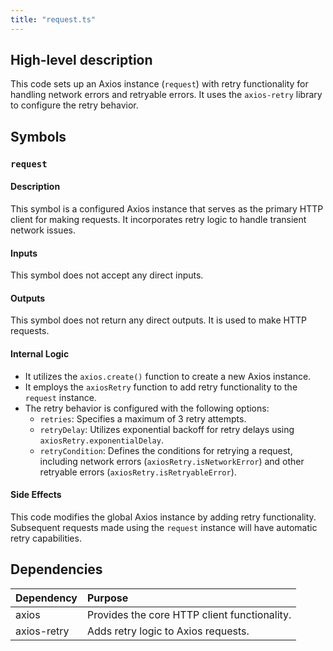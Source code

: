 ```yaml
---
title: "request.ts"
---
```


## High-level description
This code sets up an Axios instance (`request`) with retry functionality for handling network errors and retryable errors. It uses the `axios-retry` library to configure the retry behavior.

## Symbols

### `request`
#### Description
This symbol is a configured Axios instance that serves as the primary HTTP client for making requests. It incorporates retry logic to handle transient network issues.

#### Inputs
This symbol does not accept any direct inputs.

#### Outputs
This symbol does not return any direct outputs. It is used to make HTTP requests.

#### Internal Logic
- It utilizes the `axios.create()` function to create a new Axios instance.
- It employs the `axiosRetry` function to add retry functionality to the `request` instance.
- The retry behavior is configured with the following options:
    - `retries`: Specifies a maximum of 3 retry attempts.
    - `retryDelay`: Utilizes exponential backoff for retry delays using `axiosRetry.exponentialDelay`.
    - `retryCondition`: Defines the conditions for retrying a request, including network errors (`axiosRetry.isNetworkError`) and other retryable errors (`axiosRetry.isRetryableError`).

#### Side Effects
This code modifies the global Axios instance by adding retry functionality. Subsequent requests made using the `request` instance will have automatic retry capabilities.

## Dependencies
| Dependency | Purpose |
|:-----------|:--------|
| axios      | Provides the core HTTP client functionality. |
| axios-retry | Adds retry logic to Axios requests. |
